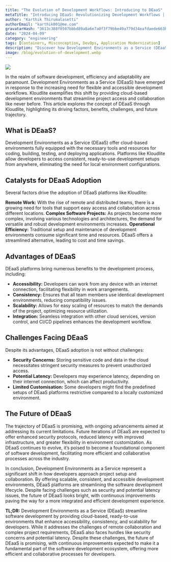 ```yaml
---
title: "The Evolution of Development Workflows: Introducing to DEaaS"
metaTitle: "Introducing DEaaS: Revolutionizing Development Workflows | Kloudlite"
author: "Karthik Thirumalasetti"
authorEmail: "karthik001@me.com"
gravatarHash: "3613c388f0507bbbd89a8a6e7a0f3f79bbe49a779d34eafdaede663b3f2a2542"
date: "2024-04-09"
category: "engineering"
tags: [Containers, Misconception, DevOps, Application Modernization]
description: "Discover how Development Environments as a Service (DEaaS) like Kloudlite enhance accessibility, consistency, and scalability in software development. Explore the benefits, challenges, and way forward"
image: /blog/evolution-of-development.webp
---
```


![](/blog/evolution-of-development.webp)

In the realm of software development, efficiency and adaptability are paramount. Development Environments as a Service (DEaaS) have emerged in response to the increasing need for flexible and accessible development workflows. Kloudlite exemplifies this shift by providing cloud-based development environments that streamline project access and collaboration like never before. This article explores the concept of DEaaS through Kloudlite, highlighting its driving factors, benefits, challenges, and future trajectory.

## What is DEaaS?
Development Environments as a Service (DEaaS) offer cloud-based environments fully equipped with the necessary tools and resources for coding, building, testing, and deploying applications. Platforms like Kloudlite allow developers to access consistent, ready-to-use development setups from anywhere, eliminating the need for local environment configurations.

## Catalysts for DEaaS Adoption
Several factors drive the adoption of DEaaS platforms like Kloudlite:

**Remote Work:** With the rise of remote and distributed teams, there is a growing need for tools that support easy access and collaboration across different locations.
**Complex Software Projects:** As projects become more complex, involving various technologies and architectures, the demand for versatile and robust development environments increases.
**Operational Efficiency:** Traditional setup and maintenance of development environments consume significant time and resources. DEaaS offers a streamlined alternative, leading to cost and time savings.

## Advantages of DEaaS
DEaaS platforms bring numerous benefits to the development process, including:

- **Accessibility:** Developers can work from any device with an internet connection, facilitating flexibility in work arrangements.
- **Consistency:** Ensures that all team members use identical development environments, reducing compatibility issues.
- **Scalability:** Allows for easy scaling of resources to match the demands of the project, optimizing resource utilization.
- **Integration:** Seamless integration with other cloud services, version control, and CI/CD pipelines enhances the development workflow.

## Challenges Facing DEaaS
Despite its advantages, DEaaS adoption is not without challenges:

- **Security Concerns:** Storing sensitive code and data in the cloud necessitates stringent security measures to prevent unauthorized access.
- **Potential Latency:** Developers may experience latency, depending on their internet connection, which can affect productivity.
- **Limited Customisation:** Some developers might find the predefined setups of DEaaS platforms restrictive compared to a locally customized environment.

## The Future of DEaaS
The trajectory of DEaaS is promising, with ongoing advancements aimed at addressing its current limitations. Future iterations of DEaaS are expected to offer enhanced security protocols, reduced latency with improved infrastructure, and greater flexibility in environment customization. As DEaaS continues to evolve, it’s poised to become a foundational component of software development, facilitating more efficient and collaborative processes across the industry.

In conclusion, Development Environments as a Service represent a significant shift in how developers approach project setup and collaboration. By offering scalable, consistent, and accessible development environments, DEaaS platforms are streamlining the software development lifecycle. Despite facing challenges such as security and potential latency issues, the future of DEaaS looks bright, with continuous improvements paving the way for a more integrated and efficient development experience.

**TL;DR:** Development Environments as a Service (DEaaS) streamline software development by providing cloud-based, ready-to-use environments that enhance accessibility, consistency, and scalability for developers. While it addresses the challenges of remote collaboration and complex project requirements, DEaaS also faces hurdles like security concerns and potential latency. Despite these challenges, the future of DEaaS is promising, with continuous improvements expected to make it a fundamental part of the software development ecosystem, offering more efficient and collaborative processes for developers.
